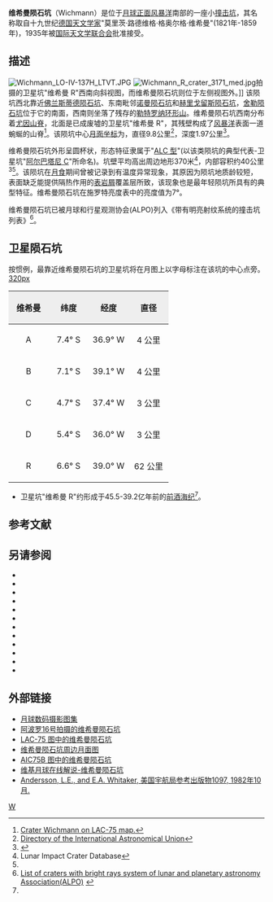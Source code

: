 {{lunar crater data|
 image=Wichmann crater 4137 h3.jpg|240px|
 caption=[[月球轨道器4号|月球轨道器4号]]拍摄的图像|
 latitude=7.54|
 N_or_S=S|
 longitude=38.13|
 E_or_W=W|
 diameter=9.8公里|
 depth=1.97公里|
 colong=38|
 eponym=莫里茨·路·格·维希曼}}

'''维希曼陨石坑'''（Wichmann）是位于[[月球正面|月球正面]][[风暴洋|风暴洋]]南部的一座小[[撞击坑|撞击坑]]，其名称取自十九世纪[[德国|德国]][[天文学家|天文学家]]"莫里茨·路德维格·格奥尔格·维希曼"(1821年-1859年)，1935年被[[国际天文学联合会|国际天文学联合会]]批准接受。

==描述==  
[[File:Wichmann_LO-IV-137H_LTVT.JPG|thumb]]
[[File:Wichmann_R_crater_3171_med.jpg|thumb]]拍摄的卫星坑"维希曼 R"西南向斜视图，而维希曼陨石坑则位于左侧视图外。]]
该陨坑西北靠近[[佛兰斯蒂德陨石坑|佛兰斯蒂德陨石坑]]、东南毗邻[[诺曼陨石坑|诺曼陨石坑]]和[[赫里戈留斯陨石坑|赫里戈留斯陨石坑]]，[[舍勒陨石坑|舍勒陨石坑]]位于它的南面，西南则坐落了残存的[[勒特罗纳环形山|勒特罗纳环形山]]。维希曼陨石坑西南分布着[[尤因山脊|尤因山脊]]，北面是已成废墟的卫星坑"维希曼 R"，其残壁构成了[[风暴洋|风暴洋]]表面一道蜿蜒的山脊<ref>[http://planetarynames.wr.usgs.gov/images/Lunar/lac_75_wac.pdf Crater Wichmann on LAC-75 map.]</ref>。该陨坑中心[[月面坐标|月面坐标]]为{{Coord|7.54|S|38.13|W|globe:Moon|nogoogle=1|noosm=1}}，直径9.8公里<ref name="IAU">[http://planetarynames.wr.usgs.gov/Feature/6538 Directory of the International Astronomical Union]</ref>，深度1.97公里<ref>{{Cite web |url=http://fisherka.csolutionshosting.net/astronote/plan/craterdepth/html/CraterDepthFeatureNameWestfall.html |title=John E. Westfall's Atlas of the Lunar Terminator, Cambridge Univ. Press (2000) |accessdate=2016-10-27 |archive-date=2014-12-18 |archive-url=https://archive.today/20141218234310/http://fisherka.csolutionshosting.net/astronote/plan/craterdepth/html/CraterDepthFeatureNameWestfall.html |dead-url=yes }}</ref>。

维希曼陨石坑外形呈圆杯状，形态特征隶属于"[[月球陨石坑#陨石坑分类|ALC 型]]"(以该类陨坑的典型代表-卫星坑"[[阿尔巴塔尼环形山|阿尔巴塔尼 C]]"所命名)。坑壁平均高出周边地形370米<ref name=LICD>Lunar Impact Crater Database</ref>，内部容积约40公里<sup>3</sup><ref name="LICD"/>。该陨坑在[[月食|月食]]期间曾被记录到有温度异常现象，其原因为陨坑地质龄较短，表面缺乏能提供隔热作用的[[表岩屑|表岩屑]]覆盖层所致，该现象也是最年轻陨坑所具有的典型特征。维希曼陨石坑在施罗特亮度表中的亮度值为7°。

维希曼陨石坑已被月球和行星观测协会(ALPO)列入《带有明亮射纹系统的撞击坑列表》<ref>[http://www.zone-vx.com/alpo-rays-table.pdf List of craters with bright rays system of lunar and planetary astronomy Association(ALPO)] {{webarchive|url=https://web.archive.org/web/20160304213831/http://www.zone-vx.com/alpo-rays-table.pdf |date=2016-03-04 }}</ref>。

==卫星陨石坑==
按惯例，最靠近维希曼陨石坑的卫星坑将在月图上以字母标注在该坑的中心点旁。
[[image:Flamsteed_sattelite_craters_map.jpg|320px]]

{| class="wikitable"
!width="25%" style="background:#eeeeee;" |维希曼
!width="25%" style="background:#eeeeee;" |纬度
!width="25%" style="background:#eeeeee;" |经度
!width="25%" style="background:#eeeeee;" |直径
|-
|align="center"|A
|align="center"|7.4° S
|align="center"|36.9° W
|align="center"|4 公里
|-
|align="center"|B
|align="center"|7.1° S
|align="center"|39.1° W
|align="center"|4 公里
|-
|align="center"|C
|align="center"|4.7° S
|align="center"|37.4° W
|align="center"|3 公里
|-
|align="center"|D
|align="center"|5.4° S
|align="center"|36.0° W
|align="center"|3 公里
|-
|align="center"|R
|align="center"|6.6° S
|align="center"|39.0° W
|align="center"|62 公里
|}{{clear}}
* 卫星坑"维希曼 R"约形成于45.5-39.2亿年前的[[前酒海纪|前酒海纪]]<ref name="LICD"/>。

==参考文献==
{{Reflist}}

==另请参阅==
* {{cite book
  | last1 = Andersson
  | first1 = L. E.
  | last2 = Whitaker
  | first2 = E. A.
  | authorlink2 = Ewen Whitaker
  | date = 1982
  | title = [[NASA|NASA]] Catalogue of Lunar Nomenclature
  | publisher = NASA RP-1097
  | ref = harv
  }}
* {{cite web
  | last = Blue
  | first = Jennifer
  | date = July 25, 2007
  | title = Gazetteer of Planetary Nomenclature
  | publisher = [[United_States_Geological_Survey|USGS]]
  | url = http://planetarynames.wr.usgs.gov/
  | accessdate = 2007-08-05
  | ref = harv
  | archive-date = 2019-12-13
  | archive-url = https://web.archive.org/web/20191213141228/https://planetarynames.wr.usgs.gov/
  | dead-url = no
  }}
* {{cite book
  | last1 = Bussey
  | first1 = B.
  | authorlink1 = Ben Bussey
  | last2 = Spudis
  | first2 = P.
  | authorlink2 = Paul Spudis
  | date = 2004
  | title = The Clementine Atlas of the Moon
  | publisher = Cambridge University Press
  | location = New York
  | isbn = 978-0-521-81528-4
  | ref = harv
  }}
* {{cite book
  | last1 = Cocks
  | first1 = Elijah E.
  | last2 = Cocks
  | first2 = Josiah C.
  | date = 1995
  | title = Who's Who on the Moon: A Biographical Dictionary of Lunar Nomenclature
  | url = https://archive.org/details/isbn_9780936389271
  | publisher = Tudor Publishers
  | isbn = 978-0-936389-27-1
  | ref = harv
  }}
* {{cite web
  | last = McDowell
  | first = Jonathan
  | date = July 15, 2007
  | url = http://host.planet4589.org/astro/lunar/
  | title = Lunar Nomenclature
  | publisher = Jonathan's Space Report
  | accessdate = 2007-10-24
  | ref = harv
  | archive-date = 2019-06-21
  | archive-url = https://web.archive.org/web/20190621012337/http://host.planet4589.org/astro/lunar/
  | dead-url = no
  }}
* {{cite journal| last1 = Menzel| first1 = D. H.| last2 = Minnaert| first2 = M.| last3 = Levin| first3 = B.| last4 = Dollfus| first4 = A.| last5 = Bell| first5 = B.| title = Report on Lunar Nomenclature by the Working Group of Commission 17 of the IAU| doi = 10.1007/BF00171763| journal = Space Science Reviews| volume = 12| issue = 2| pages = 136–186| date = 1971| bibcode = 1971SSRv...12..136M| ref = harv}}
* {{cite book
  | first = Patrick
  | last = Moore
  | authorlink = Patrick Moore
  | date = 2001
  | title = On the Moon
  | url = https://archive.org/details/patrickmooreonmo00patr
  | publisher = Sterling Publishing Co.
  | isbn = 978-0-304-35469-6
  | ref = harv
  }}
* {{cite book
  | first = Fred W.
  | last = Price
  | date = 1988
  | title = The Moon Observer's Handbook
  | publisher = Cambridge University Press
  | isbn = 978-0-521-33500-3
  | ref = harv
  }}
* {{cite book
  | last = Rükl
  | first = Antonín
  | authorlink = Antonín Rükl
  | date = 1990
  | title = Atlas of the Moon
  | publisher = Kalmbach Books
  | isbn = 978-0-913135-17-4
  | ref = harv
  }}
* {{cite book
  | last = Webb
  | first = Rev. T. W.
  | authorlink = Thomas William Webb
  | date = 1962
  | title = Celestial Objects for Common Telescopes
  | url = https://archive.org/details/celestialobjects00webb
  | edition = 6th revised
  | publisher = Dover
  | isbn = 978-0-486-20917-3
  | ref = harv
  }}
* {{cite book
  | first = Ewen A.
  | last = Whitaker
  | authorlink = Ewen Whitaker
  | date = 1999
  | title = Mapping and Naming the Moon
  | publisher = Cambridge University Press
  | isbn = 978-0-521-62248-6
  | ref = harv
  }}
* {{cite book
  | first = Peter T.
  | last = Wlasuk
  | date = 2000
  | title = Observing the Moon
  | publisher = Springer
  | isbn = 978-1-85233-193-1
  | ref = harv
 }}

==外部链接==
* [http://www.lpi.usra.edu/resources/lunar_orbiter/bin/srch_nam.shtml?Wichmann%7C0 月球数码摄影图集]
* [http://www.lpi.usra.edu/resources/apollo/search/feature/?feature=Wichmann 阿波罗16号拍摄的维希曼陨石坑]
* [http://www.lpi.usra.edu/resources/mapcatalog/LAC/lac75/ LAC-75 图中的维希曼陨石坑]
* [http://www.lpi.usra.edu/resources/mapcatalog/usgs/I385/ 维希曼陨石坑周边月面图]
* [http://www.lpi.usra.edu/resources/mapcatalog/AIC/AIC75B/ AIC75B 图中的维希曼陨石坑]
* [http://the-moon.wikispaces.com/Wichmann 维基月球在线解说-维希曼陨石坑]
* [http://planet4589.org/astro/lunar/RP-1097.pdf Andersson, L.E., and E.A. Whitaker, 美国宇航局参考出版物1097, 1982年10月.] {{Wayback|url=http://planet4589.org/astro/lunar/RP-1097.pdf |date=20141006125838 }}

[[Category:月球环形山|W]]
{{月球環形山 (T-Z)}}